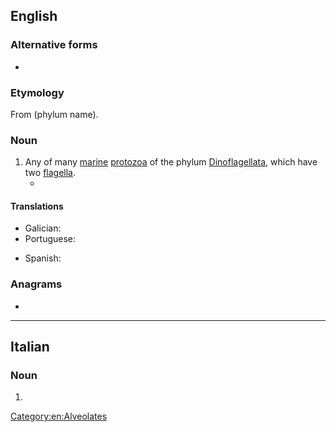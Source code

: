 ==English==
{{wikipedia}}

===Alternative forms===
* {{l|en|dinoflagelate}}

===Etymology===
From {{m|mul|Dinoflagellata}} (phylum name).

===Noun===
{{en-noun}}

# Any of many [[marine]] [[protozoan|protozoa]] of the phylum [[Dinoflagellata]], which have two [[flagellum|flagella]].
#* {{quote-book|lang=en|2012|{{w|Caspar Henderson}}|The Book of Barely Imagined Beings|edition=2013|publisher=Granta Books|page=31
|passage=''Noctiluna scintillans'', a tiny marine '''dinoflagellate''', glows in the dark thanks to thousands of bioluminescent spherical organelles in its cytoplasm; gathered in millions, it can illuminate the whole sea at night.}}

====Translations====
{{trans-top|any of many marine protozoa of the phylum Dinoflagellata}}
* Galician: {{t|gl|dinoflaxelado|m}}
* Portuguese: {{t|pt|dinoflagelado|m}}
{{trans-mid}}
* Spanish: {{t+|es|dinoflagelado|m}}
{{trans-bottom}}

===Anagrams===
* {{anagrams|en|a=aadeefgilllnot|deflagellation}}

[[Category:en:Alveolates]]

----

==Italian==

===Noun===
{{head|it|noun plural form|g=f}}

# {{plural of|dinoflagellata|lang=it}}